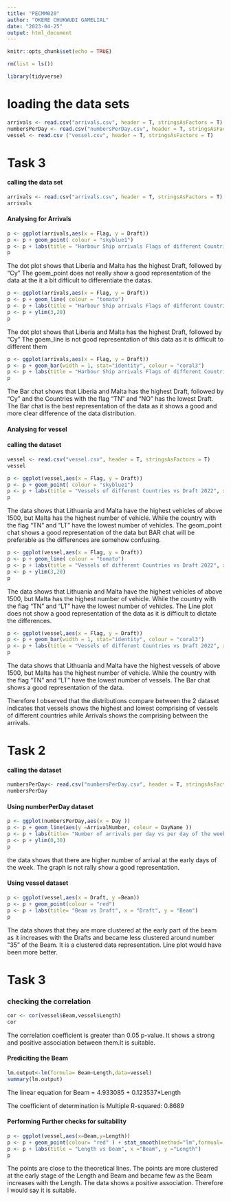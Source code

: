 ---
title: "PECMM020"
author: "OKERE CHUKWUDI GAMELIAL"
date: "2023-04-25"
output: html_document
---

```{r setup, include=FALSE}
knitr::opts_chunk$set(echo = TRUE)
```


```{r}
rm(list = ls())
```

```{r}
library(tidyverse)
```

# loading the data sets

```{r}
arrivals <- read.csv("arrivals.csv", header = T, stringsAsFactors = T)
numbersPerDay <- read.csv("numbersPerDay.csv", header = T, stringsAsFactors = T)
vessel <- read.csv ("vessel.csv", header = T, stringsAsFactors = T)

```


# Task 3

#### calling the data set

```{r}
arrivals <- read.csv("arrivals.csv", header = T, stringsAsFactors = T)
arrivals
```

#### Analysing for Arrivals

```{r}
p <- ggplot(arrivals,aes(x = Flag, y = Draft))
p <- p + geom_point( colour = "skyblue1")
p <- p + labs(title = "Harbour Ship arrivals Flags of different Countries vs Draft 2022", x = "Country Flag" , y = "Draft" )
p
```

The dot plot shows that Liberia and Malta has the highest Draft, followed by "Cy"
The goem_point does not really show a good representation of the data at the it a bit difficult to differentiate the datas.

```{r}
p <- ggplot(arrivals,aes(x = Flag, y = Draft))
p <- p + geom_line( colour = "tomato")
p <- p + labs(title = "Harbour Ship arrivals Flags of different Countries vs Draft 2022", x = "Country Flag" , y = "Draft" )
p <- p + ylim(3,20)
p
```

The dot plot shows that Liberia and Malta has the highest Draft, followed by "Cy"
The goem_line is not  good representation of this data as it is difficult to different them


```{r}
p <- ggplot(arrivals,aes(x = Flag, y = Draft))
p <- p + geom_bar(width = 1, stat="identity", colour = "coral3")
p <- p + labs(title = "Harbour Ship arrivals Flags of different Countries vs Draft 2022", x = "Country Flag" , y = "Draft" )
p
```
The Bar chat shows that Liberia and Malta has the highest Draft, followed by "Cy" and the Countries with the flag "TN" and "NO" has the lowest Draft.
The Bar chat is the best representation of the data as it shows a good and more clear difference of the data distribution.
 
 

#### Analysing for vessel

#### calling the dataset

```{r}
vessel <- read.csv("vessel.csv", header = T, stringsAsFactors = T)
vessel
```


```{r}
p <- ggplot(vessel,aes(x = Flag, y = Draft))
p <- p + geom_point( colour = "skyblue1")
p <- p + labs(title = "Vessels of different Countries vs Draft 2022", x = "Country Flag" , y = "Draft" )
p
```

The data shows that Lithuania and Malta have the highest vehicles of above 1500, but Malta has the highest number of vehicle. While the country with the flag "TN" and "LT" have the lowest number of vehicles.
The geom_point chat shows a good representation of the data but BAR chat will be preferable as the differences are somehow confusing.

```{r}
p <- ggplot(vessel,aes(x = Flag, y = Draft))
p <- p + geom_line( colour = "tomato")
p <- p + labs(title = "Vessels of different Countries vs Draft 2022", x = "Country Flag" , y = "Draft" )
p <- p + ylim(3,20)
p
```

The data shows that Lithuania and Malta have the highest vehicles of above 1500, but Malta has the highest number of vehicle. While the country with the flag "TN" and "LT" have the lowest number of vehicles.
The Line plot does not show a good representation of the data as it is difficult to dictate the differences.


```{r}
p <- ggplot(vessel,aes(x = Flag, y = Draft))
p <- p + geom_bar(width = 1, stat="identity", colour = "coral3")
p <- p + labs(title = "Vessels of different Countries vs Draft 2022", x = "Country Flag" , y = "Draft" )
p
```

The data shows that Lithuania and Malta have the highest vessels of above 1500, but Malta has the highest number of vehicle. While the country with the flag "TN" and "LT" have the lowest number of vessels.
The Bar chat shows a good representation of the data.


Therefore I observed that the distributions compare between the 2 dataset indicates that vessels shows the highest and lowest comprising of vessels of different countries while Arrivals shows the comprising between the arrivals.


# Task 2

#### calling the dataset

```{r}
numbersPerDay<- read.csv("numbersPerDay.csv", header = T, stringsAsFactors = T)
numbersPerDay
```

#### Using numberPerDay dataset

```{r}
p <- ggplot(numbersPerDay,aes(x = Day ))
p <- p + geom_line(aes(y =ArrivalNumber, colour = DayName ))
p <- p + labs(title= "Number of arrivals per day vs per day of the week", x = "Per day of the week", y = "number of arrival per day")
p <- p + ylim(0,30)
p
```

the data shows that there are higher number of arrival at the early days of the week.
The graph is not rally show a good representation.


#### Using vessel dataset

```{r}
p <- ggplot(vessel,aes(x = Draft, y =Beam))
p <- p + geom_point(colour = "red")
p <- p + labs(title= "Beam vs Draft", x = "Draft", y = "Beam")
p
```

The data shows that they are more clustered  at the early part of the beam as it increases with the Drafts and became less clustered around number "35" of the Beam. It is a clustered data representation. Line plot would have been more better.


# Task 3

### checking the correlation

```{r}
cor <- cor(vessel$Beam,vessel$Length)
cor
```
The correlation coefficient is greater than 0.05 p-value. It shows a strong and positive association between them.It is suitable.


#### Prediciting the Beam

```{r}
lm.output<-lm(formula= Beam~Length,data=vessel)
summary(lm.output) 
```

 The linear equation for Beam = 4.933085 + 0.123537*Length
 
 The coefficient of determination is Multiple R-squared:  0.8689

 
#### Performing Further checks for suitability
 
```{r}
p <- ggplot(vessel,aes(x=Beam,y=Length))
p <- p + geom_point(colour= "red" ) + stat_smooth(method="lm",formual= y~x,  se=F)
p <- p + labs(title = "Length vs Beam", x ="Beam", y ="Length")
p
```
 
 The points are close to the theoretical lines. The points are more clustered at the early stage of the Length and Beam and became few as the Beam increases with the Length. The data shows a positive association. Therefore I would say it is suitable.
 
